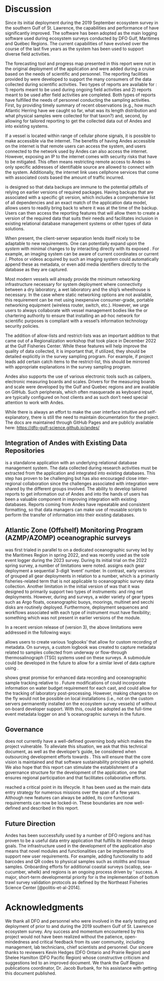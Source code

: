 # Discussion

Since its initial deployment during the 2019 September ecosystem survey in the southern Gulf of St. Lawrence, the capabilities and performance of \gls{andes} have significantly improved.
The software has been adopted as the main logging software used during ecosystem surveys conducted by DFO Gulf, Maritimes and Québec Regions.
The current capabilities of \gls{andes} have evolved over the course of the last five years as the system has been used to support diverse field activities.

The forecasting tool and progress map presented in this report were not in the original deployment of the application and were added during a cruise based on the needs of scientific and \gls{CCG} personnel.
The reporting facilities provided by \gls{andes} were developed to support the many consumers of the data collected during scientific activities.
Two types of reports are available for \gls{andes}: 1) reports meant to be used during ongoing field activities and 2) reports meant to be used after field activities are completed. Both types of reports have fulfilled the needs of personnel conducting the sampling activities. 
First, by providing timely summary of recent observations (e.g., how much Atlantic Herring have we caught so far, what was its length distribution and what physical samples were collected for that taxon?) and, second, by allowing for tailored reporting to get the collected data out of Andes and into existing systems. 

If a vessel is located within range of cellular phone signals, it is possible to make \gls{andes} accessible via the internet.
The benefits of having Andes accessible on the internet is that remote users can access the system, and users connected to the network used by Andes can also access the internet.
However, exposing an IP to the internet comes with security risks that have to be mitigated. 
This often means restricting remote access to Andes so only specific \gls{ip} addresses of identifiable source are allowed to connect with the system.
Additionally, the internet link uses cellphone services that come with associated costs based the amount of traffic incurred.

\gls{andes} is designed so that data backups are immune to the potential pitfalls of relying on earlier versions of required packages.
Having backups that are associated with a specific git version, which includes a comprehensive list of all dependencies and an exact match of the application data model, allows users to readily bring back \gls{andes} to where it was at the time of the backup.
Users can then access the reporting features that will allow them to create a version of the required data that suits their needs and facilitates inclusion in existing relational database management systems or other types of data solutions.

When present, the client-server separation lends itself nicely to be adaptable to new requirements.
One can potentially expand upon the *system* with minimal changes to \gls{andes} by interacting directly with its exposed \gls{REST-API}.
For example, an imaging system can be aware of current \gls{gps} coordinates or current \gls{Set}/\gls{Station}.
Photos or videos acquired by such an imaging system could automatically append these as metadata, or even add media identifiers directly to the database as they are captured.

Most modern vessels will already provide the minimum networking infrastructure necessary for system deployment where connectivity between a dry laboratory, a wet laboratory and the ship's wheelhouse is necessary.
In the case where static networking options are not available, this requirement can be met using inexpensive consumer-grade, portable networking equipment (wireless router, switch, etc.).
However, we urge \gls{andes} users to always collaborate with vessel management bodies like the \gls{CCG} or chartering authority to ensure that installing an ad-hoc network for scientific purposes is compliant with a vessel's information technology security policies.

The addition of allow-lists and restrict-lists was an important addition to \gls{andes} that came out of a Regionalization workshop that took place in December 2022 at the Gulf Fisheries Center.
While these features will help improve the quality of data collected, it is important that, if utilized, they should be detailed explicitly in the survey sampling program.
For example, if project leads add certain catch items to the restrict-list, this should be mirrored with appropriate explanations in the survey sampling program.

Andes also supports the use of various electronic tools such as calipers, electronic measuring boards and scales.
Drivers for the measuring boards and scale were developed by the Gulf and Quebec regions and are available on GitHub.
Such peripherals, which often masquerade as keyboard input, are typically configured on host clients and as such don't need special attention to work with Andes.

While there is always an effort to make the user interface intuitive and self-explanatory, there is still the need to maintain documentation for the project.
The \gls{andes} docs are maintained through GitHub Pages and are publicly available here: [https://dfo-gulf-science.github.io/andes/](https://dfo-gulf-science.github.io/andes/)

## Integration of Andes with Existing Data Repositories

\gls{andes} is a standalone application with an underlying relational database management system.
The data collected during research activities must be extracted from the application and integrated into existing databases.
This step has proven to be challenging but has also encouraged close inter-regional collaboration since the challenges associated with integration were shared by the different groups involved.
The ability to develop tailored reports to get information out of Andes and into the hands of users has been a valuable component in improving integration with existing databases.
Reports coming from Andes have repeatable and consistent formatting, so that data managers can make use of reusable scripts to perform the transfer of information into their existing databases. 


## Atlantic Zone (Offshelf) Monitoring Program (AZMP/AZOMP) oceanographic surveys

\gls{andes} was first trialed in parallel to \gls{elog} on a dedicated oceanographic survey led by the Maritimes Region \gls{azmp} in spring 2022, and was recently used as the sole event logger during the 2023 \gls{azomp} survey.
During its initial trial on the 2022 spring \gls{azmp} survey, a number of limitations were noted.
\gls{elog} assigns each gear deployment a sequential 3-digit 'event' number.
In contrast, early versions of \gls{andes} grouped all gear deployments in relation to a \gls{Set} number, which is a primarily fisheries-related term that is not applicable to oceanographic survey data collection.
Another limitation in the initial version of \gls{andes} was that it was designed to primarily support two types of instruments: \gls{ctd} and ring net deployments.
However, during \gls{azmp} and \gls{azomp} surveys, a wider variety of gear types such as Argo floats, oceanographic buoys, moorings, multinet and secchi disks are routinely deployed.
Furthermore, deployment sequences and workflows associated with each type of instrument must have flexibility; something which was not present in earlier versions of the module.

In a recent version release of \gls{andes} (version 3), the above limitations were addressed in the following ways:
\begin{description}

\item[Autonomy]{
The Oceanography module can now be used in complete independence of the Ecosystem Survey module.
A mission can be configured to be in "oceanography mode" which, in effect, strips away any aspects of the Ecosystem Survey module from the end-user's experience.}

\item[Terminology]{Activities carried out at a given station are no longer grouped under a "set number" but instead under an entity called an "oceanographic sample".
Also, the module refers to the deployments of instruments as "events" in order to be consistent with the terminology used in the \gls{elog}}

\item[Customization]{Users can decide what types of observations are collected at both the sample and event levels.
Additionally, within the mission configuration, users can specify which observations and action types should be collected for different instrument types.
Observation types, instrument types and action types are now completely defined by the user.
Due to these changes, the flow of data collection for each instrument type can now be customized and managed independently.
(see Figure \ref{fig:screenshot-oceanography-instrument-type-configuration})}

\item[Flexibility]{The order of events within an oceanographic sample can be shifted in a quick and convenient manner.}

\end{description}

\gls{elog} allows users to create various 'logbooks' that allow for custom recording of metadata.
On \gls{azmp} surveys, a custom \gls{elog} logbook was created to capture metadata related to samples collected from underway or flow-through thermosalinograph (TSG) systems used on these surveys.
A submodule could be developed in the future to allow for a similar level of data capture using \gls{andes}.

\gls{andes} shows great promise for enhanced data recording and oceanographic sample tracking relative to \gls{elog}.
Future modifications of \gls{andes} could incorporate information on water budget requirement for each \gls{ctd} cast, and could allow for the tracking of laboratory post-processing.
However, making changes to \gls{andes} on the fly would not be possible on local installations (i.e., not on the custom servers permanently installed on the ecosystem survey vessels) of \gls{andes} without on-board developer support.
With this, \gls{andes} could be adopted as the full-time event metadata logger on \gls{azmp} and \gls{azomp}'s oceanographic surveys in the future.

<!-- , or the addition of imaging capabilities to link digital images to specimens would be possible.
-->

## Governance

\gls{andes} does not currently have a well-defined governing body which makes the project vulnerable.
To alleviate this situation, we ask that this technical document, as well as the developer's guide, be considered when outsourcing development efforts towards \gls{andes}.
This will ensure that the core vision is maintained and that software sustainability principles are upheld.
We also hope that this report can stimulate the establishment of a governance structure for the development of the application, one that ensures regional participation and that facilitates collaborative efforts.

<!-- it has boundaries -->
\gls{andes} reached a critical point in its lifecycle.
It has been used as the main data entry strategy for numerous missions over the span of a few years.
Although new features can always be added, its core functional requirements can now be locked-in.
These boundaries are now well-defined and described in this report.

## Future Direction

Andes has been successfully used by a number of DFO regions and has proven to be a useful data entry application that fulfills its intended design goals.
The infrastructure used in the development of the application also means that novel modules and functionalities can be implemented to support new user requirements.
For example, adding functionality to add barcodes and QR codes to physical samples such as otoliths and tissue samples.
Onboarding efforts for additional coastal surveys (scallop, sea-cucumber, whelk) and regions is an ongoing process driven by \gls{andes}' success.
A major, short-term developmental priority for \gls{andes} is the implementation of bottom trawl survey validation protocols as defined by the Northeast Fisheries Science Center [@politis-et-al-2014].

# Acknowledgments
We thank all DFO and \gls{CCG} personnel who were involved in the early testing and deployment of \gls{andes} prior to and during the 2019 southern Gulf of St. Lawrence ecosystem survey.
Any success and momentum encountered by this project would not have been realized without the patience, open-mindedness and critical feedback from its user community, including management, lab technicians, chief scientists and \gls{CCG} personnel. 
Our sincere thanks to reviewers Kevin Hedges (DFO Ontario and Prairie Region) and Shelee Hamilton (DFO Pacific Region) whose constructive criticism and suggestions led to an improved document.
We thank the Gulf Region publications coordinator, Dr. Jacob Burbank, for his assistance with getting this document published.

\clearpage
